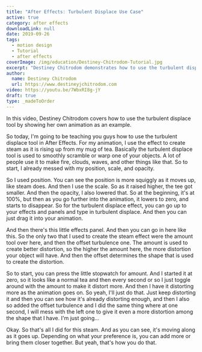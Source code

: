 ```yaml
---
title: "After Effects: Turbulent Displace Use Case"
active: true
category: after effects
downloadLink: null
date: 2019-09-26
tags:
  - motion design
  - Tutorial
  - after effects
coverImage: /img/education/Destiney-Chitrodom-Tutorial.jpg
excerpt: "Destiney Chitrodom demonstrates how to use the turbulent displace tool in After Effects for animations like steam rising from a mug."
author:
  name: Destiney Chitrodom
  url: https://www.destineyjchitrodom.com
video: https://youtu.be/7WbxRI8g-jY
draft: true
type: _madeToOrder
---
```


In this video, Destiney Chitrodom covers how to use the turbulent displace tool by showing her own animation as an example.

So today, I'm going to be teaching you guys how to use the turbulent displace tool in After Effects. For my animation, I use the effect to create steam as it is rising up from my mug of tea. Basically the turbulent displace tool is used to smoothly scramble or warp one of your objects. A lot of people use it to make fire, clouds, waves, and other things like that. So to start, I already messed with my position, scale, and opacity.

So I used position. You can see the position is more squiggly as it moves up, like steam does. And then I use the scale. So as it raised higher, the tee got smaller. And then the opacity, I also lowered that. So at the beginning, it's at 100%, but then as you go further into the animation, it lowers to zero, and starts to disappear. So for the turbulent displace effect, you can go up to your effects and panels and type in turbulent displace. And then you can just drag it into your animation.

And then there's this little effects panel. And then you can go in here like this. So the only two that I used to create the steam effect were the amount tool over here, and then the offset turbulence one. The amount is used to create better distortion, so the higher the amount here, the more distortion your object will have. And then the offset determines the shape that is used to create the distortion.

So to start, you can press the little stopwatch for amount. And I started it at zero, so it looks like a normal tea and then every second or so I just toggle around with the amount to make it distort more. And then I have it distorting more as the animation goes on. So yeah, I'll just do that. Just keep distorting it and then you can see how it's already distorting enough, and then I also so added the offset turbulence and I did the same thing where at one second, I will mess with the left one to give it even a more distortion among the shape that I have. I'm just going...

Okay. So that's all I did for this steam. And as you can see, it's moving along as it goes up. Depending on what your preference is, you can add more or bring them closer together. But yeah, that's how you do that.
